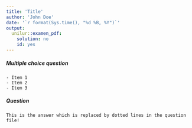 ```yaml
---
title: 'Title'
author: 'John Doe'
date: '`r format(Sys.time(), "%d %B, %Y")`'
output:
  unilur::examen_pdf:
    solution: no
    id: yes
---
```


##### Multiple choice question

```asis
- Item 1
- Item 2
- Item 3
```

##### Question

```asis
This is the answer which is replaced by dotted lines in the question file!
```

